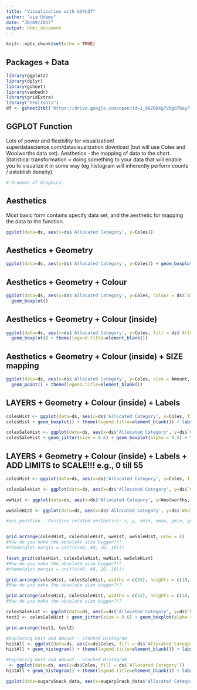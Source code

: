 ```yaml
---
title: "Visualization with GGPLOT"
author: "via Udemy"
date: "30/09/2017"
output: html_document
---
```


```r
knitr::opts_chunk$set(echo = TRUE)
```

## Packages + Data

```r
library(ggplot2)
library(dplyr)
library(gsheet)
library(vembedr)
library(gridExtra)
library("htmltools")
df <- gsheet2tbl('https://drive.google.com/open?id=1_6RZ0HXg7VbgO78oyFfUyZaFOUHYWijy8XH1_jw5tA4')
```

## GGPLOT Function

Lots of power and flexibility for visualization! superdatascience.com/datavisualization download (but will use Coles and Woolworths data set). Aesthetics - the mapping of data to the chart. Statistical transformation = doing something to your data that will enable you to visualize it in some way (eg histogram will inherently perform counts / establish density).

```r
# Grammar of Graphics

```

## Aesthetics
Most basic form contains specify data set, and the aesthetic for mapping the data to the function. 
```r
ggplot(data=ds, aes(x=ds$'Allocated Category', y=Coles))
```

## Aesthetics + Geometry
```r
ggplot(data=ds, aes(x=ds$'Allocated Category', y=Coles)) + geom_boxplot()
```


## Aesthetics + Geometry + Colour
```r
ggplot(data=ds, aes(x=ds$'Allocated Category', y=Coles, colour = ds$`Allocated Category`)) + 
  geom_boxplot()
```

## Aesthetics + Geometry + Colour (inside)
```r
ggplot(data=ds, aes(x=ds$'Allocated Category', y=Coles, fill = ds$`Allocated Category`)) + 
  geom_boxplot() + theme(legend.title=element_blank())
```

## Aesthetics + Geometry + Colour (inside) + SIZE mapping
```r
ggplot(data=ds, aes(x=ds$'Allocated Category', y=Coles, size = Amount, colour = ds$`Allocated Category`)) + 
  geom_point() + theme(legend.title=element_blank())
```

## LAYERS + Geometry + Colour (inside) + Labels
```r
colesHist <- ggplot(data=ds, aes(x=ds$'Allocated Category', y=Coles, fill = ds$`Allocated Category`))
colesHist + geom_boxplot() + theme(legend.title=element_blank()) + labs(title = "test", x = "xtest") 
```

```r
colesSaleHist <- ggplot(data=ds, aes(x=ds$'Allocated Category', y=ds$`Coles Sale`, colour = ds$`Allocated Category`))
colesSaleHist + geom_jitter(size = 0.6) + geom_boxplot(alpha = 0.5) + theme(legend.title=element_blank()) + labs(title = "test", x = "xtest")
```


## LAYERS + Geometry + Colour (inside) + Labels + ADD LIMITS to SCALE!!! e.g., 0 till 55
```r
colesHist <- ggplot(data=ds, aes(x=ds$'Allocated Category', y=Coles, fill = ds$`Allocated Category`)) + geom_boxplot() + theme(legend.title=element_blank()) + labs(title = NULL,  x = "Coles", y = NULL) + coord_flip()
```

```r
colesSaleHist <- ggplot(data=ds, aes(x=ds$'Allocated Category', y=ds$`Coles Sale`, fill = ds$`Allocated Category`)) + geom_boxplot() + theme(legend.title=element_blank()) + labs(title = NULL,  x = "Coles Sale", y = NULL) + coord_flip()
```

```r
wwHist <- ggplot(data=ds, aes(x=ds$'Allocated Category', y=Woolworths, fill = ds$`Allocated Category`)) + geom_boxplot() + theme(legend.title=element_blank()) + labs(title = NULL,  x = "WW", y = NULL) + coord_flip()
```

```r
wwSaleHist <- ggplot(data=ds, aes(x=ds$'Allocated Category', y=ds$`Woolworths Sale`, fill = ds$`Allocated Category`)) + geom_boxplot() + theme(legend.title=element_blank()) + labs(title = NULL, x = "WW Sale", y = NULL) + coord_flip()

#aes_position - Position related aesthetics: x, y, xmin, xmax, ymin, ymax, xend, yend



```

```r
grid.arrange(colesHist, colesSaleHist, wwHist, wwSaleHist, nrow = 4) 
#How do you make the absolute size bigger?!?
#theme(plot.margin = unit(c(40, 40, 10, 10)))
```

```r
facet_grid(colesHist, colesSaleHist, wwHist, wwSaleHist) 
#How do you make the absolute size bigger?!?
#theme(plot.margin = unit(c(40, 40, 10, 10)))
```


```r
grid.arrange(colesHist, colesSaleHist, widths = c(15), heights = c(10, 10), nrow = 2)
#How do you make the absolute size bigger?!?
```

```r
grid.arrange(colesHist, colesSaleHist, widths = c(15), heights = c(10, 10), nrow = 2)
#How do you make the absolute size bigger?!?
```

```r
colesSaleHist <- ggplot(data=ds, aes(x=ds$'Allocated Category', y=ds$`Coles Sale`, colour = ds$`Allocated Category`))
test2 <- colesSaleHist + geom_jitter(size = 0.6) + geom_boxplot(alpha = 0.5) + theme(legend.title=element_blank()) + labs(title = "test", x = "xtest") + coord_flip()
```

```r
grid.arrange(test1, test2)
```

```r
#Exploring Unit and Amount - Stacked Histogram
histAll <- ggplot(data=ds, aes(x=ds$Coles, fill = ds$`Allocated Category`))
histAll + geom_histogram() + theme(legend.title=element_blank()) + labs(title = "test", x = "xtest") + facet_grid(ds$`Allocated Category`~.)
```

```r
#Exploring Unit and Amount - Stacked Histogram
 <- ggplot(data=ds, aes(x=ds$Coles, fill = ds$`Allocated Category`))
histAll + geom_histogram() + theme(legend.title=element_blank()) + labs(title = "test", x = "xtest") + facet_grid(ds$`Allocated Category`~.)
```



```r
ggplot(data=sugarySnack_data, aes(x=sugarySnack_data$'Allocated Category', y=sugarySnack_data$Coles, fill = ds$`Allocated Category`)) + geom_boxplot() + theme(legend.title=element_blank()) + labs(title = NULL, x = NULL, y = NULL) + coord_flip()

```







